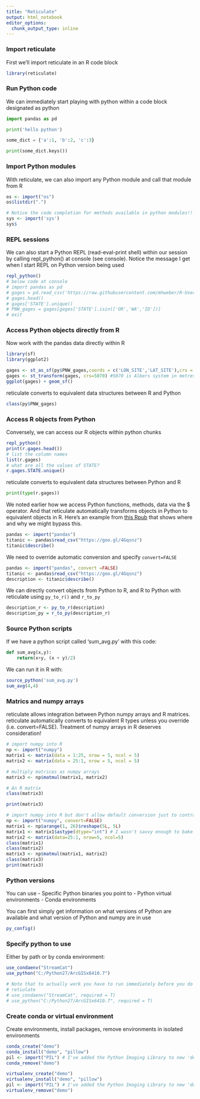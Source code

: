 ```yaml
---
title: "Reticulate"
output: html_notebook
editor_options: 
  chunk_output_type: inline
---
```


### Import reticulate
First we'll import reticulate in an R code block
```r
library(reticulate)
```

### Run Python code
We can immediately start playing with python within a code block designated as python
```python
import pandas as pd

print('hello python')

some_dict = {'a':1, 'b':2, 'c':3}

print(some_dict.keys())
```


### Import Python modules
With reticulate, we can also import any Python module and call that module from R
```r
os <- import("os")
os$listdir(".")

# Notice the code completion for methods available in python modules!!!
sys <- import('sys')
sys$
```

### REPL sessions
We can also start a Python REPL (read-eval-print shell) within our session by calling repl_python() at console (see console).  Notice the message I get when I start REPL on Python version being used
```r
repl_python()
# below code at console
# import pandas as pd
# gages = pd.read_csv('https://raw.githubusercontent.com/mhweber/R-User-Group-Spatial-Workshop-2018/gh-pages/data/StreamGages.csv')
# gages.head()
# gages['STATE'].unique()
# PNW_gages = gages[gages['STATE'].isin(['OR','WA','ID'])]
# exit
```

### Access Python objects directly from R
Now work with the pandas data directly within R
```r
library(sf)
library(ggplot2)

gages <- st_as_sf(py$PNW_gages,coords = c('LON_SITE','LAT_SITE'),crs = 4269) 
gages <- st_transform(gages, crs=5070) #5070 is Albers system in metres
ggplot(gages) + geom_sf()
```

reticulate converts to equivalent data structures between R and Python
```r
class(py$PNW_gages)
```

### Access R objects from Python
Conversely, we can access our R objects within python chunks
```r
repl_python()
print(r.gages.head())
# list the column names
list(r.gages)
# what are all the values of STATE?
r.gages.STATE.unique()
```

reticulate converts to equivalent data structures between Python and R 
```python
print(type(r.gages))
```

We noted earlier how we access Python functions, methods, data via the $ operator.
And that reticulate automatically transforms objects in Python to equivalent objects in R.
Here's an example from [this Rpub](https://rstudio-pubs-static.s3.amazonaws.com/397064_bd288708515c4b71a6e78dfe91b8bb99.html) that shows where and why we might bypass this.
```r
pandas <- import("pandas")
titanic <- pandas$read_csv("https://goo.gl/4Gqsnz")
titanic$describe()
```

We need to override automatic conversion and specify `convert=FALSE`
```r
pandas <- import("pandas", convert =FALSE)
titanic <- pandas$read_csv("https://goo.gl/4Gqsnz")
description <- titanic$describe()
```

We can directly convert objects from Python to R, and R to Python with reticulate using `py_to_r()` and `r_to_py`
```r
description_r <- py_to_r(description)
description_py = r_to_py(description_r)
```

### Source Python scripts
If we have a python script called 'sum_avg.py' with this code:
```python
def sum_avg(x,y):
    return(x+y, (x + y)/2)
```

We can run it in R with:
```r
source_python('sum_avg.py')
sum_avg(4,4)
```

### Matrics and numpy arrays
reticulate allows integration between Python numpy arrays and R matrices.  reticulate automatically converts to equivalent R types unless you override (i.e. convert=FALSE).  Treatment of numpy arrays in R deserves consideration!
```r
# import numpy into R
np <- import("numpy")
matrix1 <- matrix(data = 1:25, nrow = 5, ncol = 5)
matrix2 <- matrix(data = 25:1, nrow = 5, ncol = 5)

# multiply matrices as numpy arrays
matrix3 <- np$matmul(matrix1, matrix2)

# An R matrix
class(matrix3)

print(matrix3)

# import numpy into R but don't allow default conversion just to contrast
np <- import("numpy", convert=FALSE)
matrix1 <- np$arange(1, 26)$reshape(5L, 5L)
matrix1 <- matrix1$astype(dtype="int") # I wasn't savvy enough to bake this into previous line....
matrix2 <- matrix(data=25:1, nrow=5, ncol=5)
class(matrix1)
class(matrix2)
matrix3 <- np$matmul(matrix1, matrix2)
class(matrix3)
print(matrix3)
```

### Python versions
You can use
- Specific Python binaries you point to
- Python virtual environments
- Conda environments

You can first simply get information on what versions of Python are available and what version of Python and numpy are in use
```r
py_config()
```

### Specify python to use 
Either by path or by conda environment:
```r
use_condaenv("StreamCat")
use_python("C:/Python27/ArcGISx6410.7")

# Note that to actually work you have to run immediately before you do anything else - once initialized, you can't change Python versions within an R session.
# retiulate
# use_condaenv("StreamCat", required = T)
# use_python("C:/Python27/ArcGISx6410.7", required = T)
```

### Create conda or virtual environment
Create environments, install packages, remove environments in isolated environments
```r
conda_create("demo")
conda_install("demo", "pillow")
pil <- import("PIL") # I've added the Python Imaging Library to new 'demo' environment and loaded library into R
conda_remove("demo")

virtualenv_create("demo")
virtualenv_install("demo", "pillow")
pil <- import("PIL") # I've added the Python Imaging Library to new 'demo' environment and loaded library into R
virtualenv_remove("demo")
```